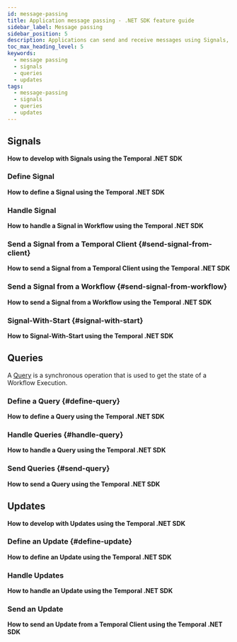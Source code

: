 ```yaml
---
id: message-passing
title: Application message passing - .NET SDK feature guide
sidebar_label: Message passing
sidebar_position: 5
description: Applications can send and receive messages using Signals, Queries, and Updates.
toc_max_heading_level: 5
keywords:
  - message passing
  - signals
  - queries
  - updates
tags:
  - message-passing
  - signals
  - queries
  - updates
---
```


<!-- What is on this page-->

## Signals

**How to develop with Signals using the Temporal .NET SDK**

<!-- Links to pages about Signals-->

### Define Signal

**How to define a Signal using the Temporal .NET SDK**

<!-- CONTENT-->

### Handle Signal

**How to handle a Signal in Workflow using the Temporal .NET SDK**

<!-- CONTENT-->

### Send a Signal from a Temporal Client {#send-signal-from-client}

**How to send a Signal from a Temporal Client using the Temporal .NET SDK**

<!-- CONTENT-->

### Send a Signal from a Workflow {#send-signal-from-workflow}

**How to send a Signal from a Workflow using the Temporal .NET SDK**

<!-- CONTENT-->

### Signal-With-Start {#signal-with-start}

**How to Signal-With-Start using the Temporal .NET SDK**

<!-- CONTENT-->

## Queries

A [Query](/workflows#query) is a synchronous operation that is used to get the state of a Workflow Execution.

### Define a Query {#define-query}

**How to define a Query using the Temporal .NET SDK**

<!-- CONTENT-->

### Handle Queries {#handle-query}

**How to handle a Query using the Temporal .NET SDK**

<!-- CONTENT-->

### Send Queries {#send-query}

**How to send a Query using the Temporal .NET SDK**

<!-- CONTENT-->

## Updates

**How to develop with Updates using the Temporal .NET SDK**

<!-- CONTENT-->

### Define an Update {#define-update}

**How to define an Update using the Temporal .NET SDK**

<!-- CONTENT-->

### Handle Updates

**How to handle an Update using the Temporal .NET SDK**

<!-- CONTENT-->

### Send an Update

**How to send an Update from a Temporal Client using the Temporal .NET SDK**

<!-- CONTENT-->
